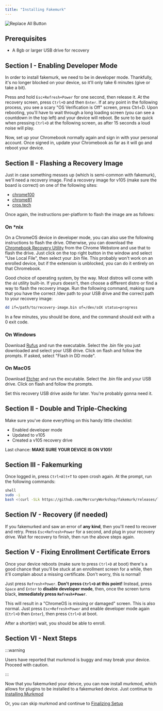 ```yaml
---
title: "Installing Fakemurk"
---
```


![Replace All Button](/img/murkmod.png)

## Prerequisites

- A 8gb or larger USB drive for recovery

## Section I - Enabling Developer Mode

In order to install fakemurk, we need to be in developer mode. Thankfully, it's no longer blocked on your device, so it'll only take 6 minutes (give or take a bit).

Press and hold `Esc+Refresh+Power` for one second, then release it. At the recovery screen, press `Ctrl+D` and then `Enter`. If at any point in the following process, you see a scary "OS Verification is Off" screen, press Ctrl+D. Upon rebooting, you'll have to wait through a long loading screen (you can see a countdown in the top left) and your device will reboot. Be sure to be quick when pressing `Ctrl+D` at the following screen, as after 15 seconds a loud noise will play.

Now, set up your Chromebook normally again and sign in with your personal account. Once signed in, update your Chromebook as far as it will go and reboot your device.

## Section II - Flashing a Recovery Image

Just in case something messes up (which is semi-common with fakemurk), we'll need a recovery image. Find a recovery image for v105 (make sure the board is correct) on one of the following sites:

- [chrome100](https://chrome100.dev/)
- [chrome81](https://rainestorme.github.io/chrome81/)
- [cros.tech](https://cros.tech/)

Once again, the instructions per-platform to flash the image are as follows:

### On *nix

On a ChromeOS device in developer mode, you can also use the following instructions to flash the drive. Otherwise, you can download the [Chromebook Recovery Utility](https://chromewebstore.google.com/detail/chromebook-recovery-utili/pocpnlppkickgojjlmhdmidojbmbodfm) from the Chrome Webstore and use that to flash the drive. Just click on the top right button in the window and select "Use Local File", then select your .bin file. This probably won't work on an enrolled device, but if the extension is unblocked, you can do it entirely on that Chromebook.

Good choice of operating system, by the way. Most distros will come with the `dd` utility built-in. If yours doesn't, then choose a different distro or find a way to flash the recovery image. Run the following command, making sure that you have the correct /dev path to your USB drive and the correct path to your recovery image:

```sh
dd if=/path/to/recovery-image.bin of=/dev/sdX status=progress
```

In a few minutes, you should be done, and the command should exit with a 0 exit code.

### On Windows

Download [Rufus](https://rufus.ie/) and run the executable. Select the .bin file you just downloaded and select your USB drive. Click on flash and follow the prompts. If asked, select "Flash in DD mode".

### On MacOS

Download [Etcher](https://www.balena.io/etcher) and run the excutable. Select the .bin file and your USB drive. Click on flash and follow the prompts.

Set this recovery USB drive aside for later. You're probably gonna need it.

## Section II - Double and Triple-Checking

Make sure you've done everything on this handy little checklist:

- Enabled developer mode
- Updated to v105
- Created a v105 recovery drive

Last chance: **MAKE SURE YOUR DEVICE IS ON V105!**

## Section III - Fakemurking

Once logged in, press `Ctrl+Alt+T` to open crosh again. At the prompt, run the following commands:

```sh
shell
sudo -i
bash <(curl -SLk https://github.com/MercuryWorkshop/fakemurk/releases/latest/download/fakemurk.sh)
```

## Section IV - Recovery (if needed)

If you fakemurked and saw an error of **any kind**, then you'll need to recover and retry. Press `Esc+Refresh+Power` for a second, and plug in your recovery drive. Wait for recovery to finish, then run the above steps again.

## Section V - Fixing Enrollment Certificate Errors

Once your device reboots (make sure to press `Ctrl+D` at boot) there's a good chance that you'll be stuck at an enrollment screen for a while, then it'll complain about a missing certificate. Don't worry, this is normal!

Just press `Refresh+Power`. **Don't press `Ctrl+D` at this point!** Instead, press `Space` and `Enter` to **disable developer mode**, then, once the screen turns black, **immediately press `Refresh+Power`**.

This will result in a "ChromeOS is missing or damaged" screen. This is also normal. Just press `Esc+Refresh+Power` and enable developer mode again (`Ctrl+D` then `Enter`), then press `Ctrl+D` at boot.

After a short(er) wait, you should be able to enroll.

## Section VI - Next Steps

:::warning 

Users have reported that murkmod is buggy and may break your device. Proceed with caution.

:::

Now that you fakemurked your deivce, you can now install murkmod, which allows for plugins to be installed to a fakemurked device. Just continue to [Installing Murkmod](extras/murkmod)

Or, you can skip murkmod and continue to [Finalizing Setup](finalizing-setup)
